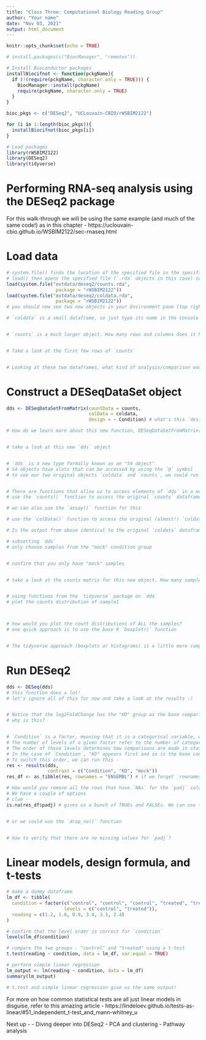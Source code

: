 ```yaml
---
title: "Class Three: Computational Biology Reading Group"
author: "Your name"
date: "Nov 03, 2021"
output: html_document
---
```


```r
knitr::opts_chunk$set(echo = TRUE)

# install.packages(c("BiocManager", "remotes"))

# Install Bioconductor packages
installBiocifnot <- function(pckgName){
  if (!(require(pckgName, character.only = TRUE))) {
    BiocManager::install(pckgName)
    require(pckgName, character.only = TRUE)
  }
}

bioc_pkgs <- c("DESeq2", "UCLouvain-CBIO/rWSBIM2122")

for (i in 1:length(bioc_pkgs)){
  installBiocifnot(bioc_pkgs[i])
}

# Load packages
library(rWSBIM2122)
library(DESeq2)
library(tidyverse)
```

# Performing RNA-seq analysis using the DESeq2 package

For this walk-through we will be using the same example (and much of the same code!) as in this chapter - https://uclouvain-cbio.github.io/WSBIM2122/sec-rnaseq.html

# Load data 

```r
# system.file() finds the location of the specified file in the specified package
# load() then opens the specified file (`.rda` objects in this case) so that they appear in our global environment 
load(system.file("extdata/deseq2/counts.rda",
                  package = "rWSBIM2122"))
load(system.file("extdata/deseq2/coldata.rda",
                  package = "rWSBIM2122"))
# you should now see two new objects in your Environment pane (top right-hand corner)

# `coldata` is a small dataframe, so just type its name in the console and press enter to see its contents


# `counts` is a much larger object. How many rows and columns does it have?


# Take a look at the first few rows of `counts`


# Looking at these two dataframes, what kind of analysis/comparison would you perform?
```

# Construct a DESeqDataSet object

```r
dds <- DESeqDataSetFromMatrix(countData = counts,
                              colData = coldata,
                              design = ~ Condition) # what's this `design`? More about this later on

# How do we learn more about this new function, DESeqDataSetFromMatrix() from the DESeq2 package


# take a look at this new `dds` object


# `dds` is a new type formally known as an "S4 object"
# S4 objects have slots that can be accessed by using the `@` symbol
# to see our two original objects `coldata` and `counts`, we could run the following


# There are functions that allow us to access elements of `dds` in a more intuitive way
# use the `counts()` function to access the original `counts` dataframe

# we can also use the `assay()` function for this

# use the `colData()` function to access the original (almost!) `coldata` dataframe

# Is the output from above identical to the original `coldata` dataframe?

# subsetting `dds`
# only choose samples from the "mock" condition group


# confirm that you only have "mock" samples


# take a look at the counts matrix for this new object. How many samples does this matrix have?


# using functions from the `tidyverse` package on `dds`
# plot the counts distribution of sample1



# how would you plot the count distributions of ALL the samples?
# one quick approach is to use the base R `boxplot()` function


# The tidyverse approach (boxplots or histograms) is a little more complicated...

```

# Run DESeq2

```r
dds <- DESeq(dds)
# this function does a lot!
# let's ignore all of this for now and take a look at the results :)


# Notice that the log2FoldChange has the "KD" group as the base comparison
# why is this?


# `Condition` is a factor, meaning that it is a categorical variable, which is a variable that contains a fixed number of categories or groups that a given observation can belong to
# The number of levels of a given factor refer to the number of categories this variable contains
# The order of these levels determines how comparisons are made in statistical modeling
# In the case of `Condition`, "KD" appears first and so is the base comparison group
# To switch this order, we can run this - 
res <- results(dds,
               contrast = c("Condition", "KD", "mock"))
res_df <- as_tibble(res, rownames = "ENSEMBL") # if we forget `rownames = `, we lose all the gene names!

# How would you remove all the rows that have `NAs` for the `padj` column
# We have a couple of options
# clue -
is.na(res_df$padj) # gives us a bunch of TRUEs and FALSEs. We can use this to filter out the unwanted rows


# or we could use the `drop_na()` function


# how to verify that there are no missing values for `padj`?

```

# Linear models, design formula, and t-tests

```r
# make a dummy dataframe
lm_df <- tibble(
  condition = factor(c("control", "control", "control", "treated", "treated", "treated"),
                     levels = c("control", "treated")),
  reading = c(1.2, 1.6, 0.9, 3.4, 3.1, 2.4)
)

# confirm that the level order is correct for `condition`
levels(lm_df$condition)

# compare the two groups - "control" and "treated" using a t-test
t.test(reading ~ condition, data = lm_df, var.equal = TRUE)

# perform simple linear regression
lm_output <- lm(reading ~ condition, data = lm_df)
summary(lm_output)

# t.test and simple linear regression give us the same output!
```

For more on how common statistical tests are all just linear models in disguise, refer to this amazing article - 
https://lindeloev.github.io/tests-as-linear/#51_independent_t-test_and_mann-whitney_u

Next up - 
- Diving deeper into DESeq2
- PCA and clustering
- Pathway analysis

